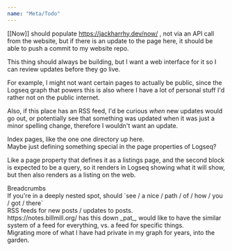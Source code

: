 ```yaml
---
name: "Meta/Todo"
---
```


[[Now]] should populate https://jackharrhy.dev/now/ , not via an API call from the website, but if there is an update to the page here, it should be able to push a commit to my website repo.

<div class="w-full h-4"></div>

This thing should always be building, but I want a web interface for it so I can review updates before they go live.

<div class="ml-[calc(1*1rem)] mb-8">
For example, I might not want certain pages to actually be public, since the Logseq graph that powers this is also where I have a lot of personal stuff I'd rather not on the public internet.

Also, if this place has an RSS feed, I'd be curious _when_ new updates would go out, or potentially see that something was updated when it was just a minor spelling change, therefore I wouldn't want an update.

</div>
Index pages, like the one one directory up here.

<div class="ml-[calc(1*1rem)] mb-8">
Maybe just defining something special in the page properties of Logseq?

Like a page property that defines it as a listings page, and the second block is expected to be a query, so it renders in Logseq showing what it will show, but then also renders as a listing on the web.

</div>
Breadcrumbs

<div class="ml-[calc(1*1rem)] mb-8">
If you're in a deeply nested spot, should `see / a nice / path / of / how / you / got / there`

</div>
RSS feeds for new posts / updates to posts.

<div class="ml-[calc(1*1rem)] mb-8">
https://notes.billmill.org/ has this down _pat_, would like to have the similar system of a feed for everything, vs. a feed for specific things.

</div>
Migrating more of what I have had private in my graph for years, into the garden.
